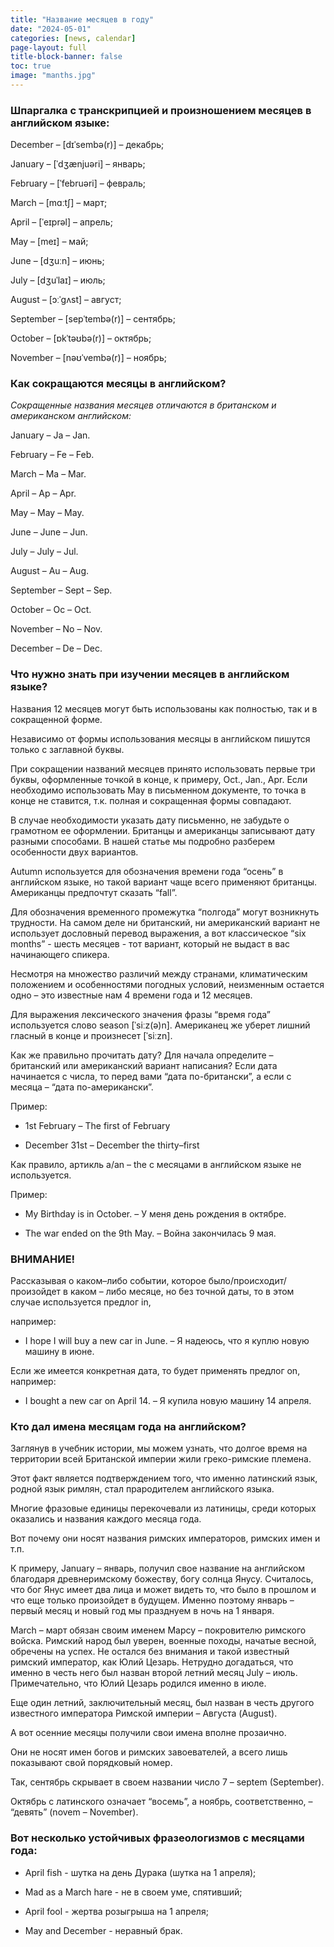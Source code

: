 ---
title: "Название месяцев в году"
date: "2024-05-01"
categories: [news, calendar]
page-layout: full
title-block-banner: false
toc: true
image: "manths.jpg"
---

### Шпаргалка с транскрипцией и произношением месяцев в английском языке:

December – [dɪˈsembə(r)] – декабрь;

January – [ˈdʒænjuəri] – январь;

February – [ˈfebruəri] – февраль;

March – [mɑːtʃ] – март;

April – [ˈeɪprəl] – апрель;

May – [meɪ] – май;

June – [dʒuːn] – июнь;

July – [dʒuˈlaɪ] – июль;

August – [ɔːˈɡʌst] – август;

September – [sepˈtembə(r)] – сентябрь;

October – [ɒkˈtəʊbə(r)] – октябрь;

November – [nəʊˈvembə(r)] – ноябрь;

### Как сокращаются месяцы в английском?

*Сокращенные названия месяцев отличаются в британском и американском английском:*

January – Ja – Jan.

February – Fe – Feb.

March – Ma – Mar.

April – Ap – Apr.

May – May – May.

June – June – Jun.

July – July – Jul.

August – Au – Aug.

September – Sept – Sep.

October – Oc – Oct.

November – No – Nov.

December – De – Dec.


### Что нужно знать при изучении месяцев в английском языке?

Названия 12 месяцев могут быть использованы как полностью, так и в сокращенной форме.

Независимо от формы использования месяцы в английском пишутся только с заглавной буквы.

При сокращении названий месяцев принято использовать первые три буквы, оформленные точкой в конце, к примеру, Oct., Jan., Apr. Если необходимо использовать May в письменном документе, то точка в конце не ставится, т.к. полная и сокращенная формы совпадают.

В случае необходимости указать дату письменно, не забудьте о грамотном ее оформлении. Британцы и американцы записывают дату разными способами. В нашей статье мы подробно разберем особенности двух вариантов.

Autumn используется для обозначения времени года "осень" в английском языке, но такой вариант чаще всего применяют британцы. Американцы предпочтут сказать "fall".

Для обозначения временного промежутка "полгода" могут возникнуть трудности. На самом деле ни британский, ни американский вариант не использует дословный перевод выражения, а вот классическое "six months" - шесть месяцев - тот вариант, который не выдаст в вас начинающего спикера.


Несмотря на множество различий между странами, климатическим положением и особенностями погодных условий, неизменным остается одно – это известные нам 4 времени года и 12 месяцев.

Для выражения лексического значения фразы "время года" используется слово season [ˈsiːz(ə)n]. Американец же уберет лишний гласный в конце и произнесет [ˈsiːzn].

Как же правильно прочитать дату? Для начала определите – британский или американский вариант написания? Если дата начинается с числа, то перед вами "дата по-британски", а если с месяца – "дата по-американски".

﻿Пример:

- 1st February – The first of February

- December 31st – December the thirty–first

Как правило, артикль a/an – the с месяцами в английском языке не используется.

Пример:

- My Birthday is in October. – У меня день рождения в октябре.

- The war ended on the 9th May. – Война закончилась 9 мая.


### ВНИМАНИЕ!

Рассказывая о каком–либо событии, которое было/происходит/произойдет в каком – либо месяце, но без точной даты, то в этом случае используется предлог in,

например:

- I hope I will buy a new car in June. – Я надеюсь, что я куплю новую машину в июне.

Если же имеется конкретная дата, то будет применять предлог on, например:

- I bought a new car on April 14. – Я купила новую машину 14 апреля.

### Кто дал имена месяцам года на английском?

Заглянув в учебник истории, мы можем узнать, что долгое время на территории всей Британской империи жили греко-римские племена.

Этот факт является подтверждением того, что именно латинский язык, родной язык римлян, стал прародителем английского языка.

Многие фразовые единицы перекочевали из латиницы, среди которых оказались и названия каждого месяца года.

Вот почему они носят названия римских императоров, римских имен и т.п.

К примеру, January – январь, получил свое название на английском благодаря древнеримскому божеству, богу солнца Янусу. Считалось, что бог Янус имеет два лица и может видеть то, что было в прошлом и что еще только произойдет в будущем. Именно поэтому январь – первый месяц и новый год мы празднуем в ночь на 1 января.

March – март обязан своим именем Марсу – покровителю римского войска. Римский народ был уверен, военные походы, начатые весной, обречены на успех.
Не остался без внимания и такой известный римский император, как Юлий Цезарь. Нетрудно догадаться, что именно в честь него был назван второй летний месяц July – июль. Примечательно, что Юлий Цезарь родился именно в июле.

Еще один летний, заключительный месяц, был назван в честь другого известного императора Римской империи – Августа (August).

А вот осенние месяцы получили свои имена вполне прозаично.

Они не носят имен богов и римских завоевателей, а всего лишь показывают свой порядковый номер.

Так, сентябрь скрывает в своем названии число 7 – septem (September).

Октябрь с латинского означает "восемь", а ноябрь, соответственно, – "девять" (novem – November).

### Вот несколько устойчивых фразеологизмов с месяцами года:

- April fish - шутка на день Дурака (шутка на 1 апреля);

- Mad as a March hare - не в своем уме, спятивший;

- April fool - жертва розыгрыша на 1 апреля;

- May and December - неравный брак.

